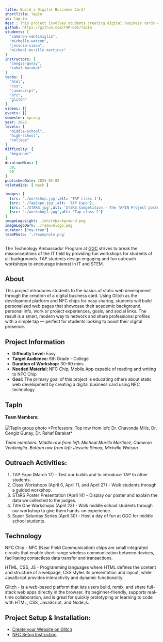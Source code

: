 ```yaml
---
title: Build a Digital Business Card!
shortTitle: TapIn
id: tap-in
desc : This project involves students creating digital business cards containing information about their academic courses, personal details, work or project experiences, goals, and preferred social media platforms for sharing.
github: https://github.com/TAP-GGC/TapIn
students: [
  "cameron-ventimiglia",
  "michelle-watson",
  "jesscia-simao",
  "micheal-murillo martinez"
]
instructors: [
  "cengiz-gunay",
  "rahaf-barakat"
] 
techs: [
  "html",
  "css",
  "javascript",
  "nfc",
  "glitch"
]
videos: []
events: []
semester: spring
year: 2022
levels: [
  "middle-school",
  "high-school",
  "college"
] 
difficulty: [
  "beginner"
] 
durationMins: [
  30,
  60
]
publishedDate: 2025-05-05
relatedIds: [ mack ]

images: [
  {src: './workshop.jpg',alt: 'TAP class 1'},
  {src: './TapExpo.jpg',alt: 'TAP Expo'},
  {src: './STARS.jpg',alt: 'STaRS Competition - The TAPIN Project poster won an award at the 2022 STaRS competition for its innovative use of NFC technology to simplify student digital identity sharing.'},
  {src: './workshop2.jpg',alt: 'Tap class 2'}
]
imageLogoLight: ./whitebackground.png
imageLogoDark: ./removelogo.png
curator: ["my-tran"]
teamPhoto: './teamphoto.png'
---
```




The Technology Ambassador Program at [GGC](http://www.ggc.edu/tap) strives to break the misconceptions of the IT field by providing fun workshops for students of all backgrounds. TAP students design engaging and fun outreach workshops to encourage interest in IT and STEM.

## About

This project introduces students to the basics of static web development through the creation of a digital business card. Using Glitch as the development platform and NFC chips for easy sharing, students will build personalized web pages that showcase their academic background, personal info, work or project experiences, goals, and social links. The result is a smart, modern way to network and share professional profiles with a simple tap — perfect for students looking to boost their digital presence.

## Project Information
* **Difficulty Level:** Easy
* **Target Audience:** 6th Grade - College
* **Duration of Workshop:** 30-60 mins
* **Needed Material:** NFC Chip, Mobile App capable of reading and writing to NFC Chip
* **Goal:** The primary goal of this project is educating others about static web development by creating a digital business card using NFC technology

## TapIn

#### **Team Members:**  
<Image src={GroupPhoto} alt="TapIn group photo" />
*Professors: Top row from left: Dr. Chavonda Mills, Dr. Cengiz Gunay, Dr. Rahaf Barakat*

*Team members: Middle row from left: Micheal Murillo Martinez, Cameron Ventimiglia. Bottom row from left: Jesscia Simao, Michelle Watson*

## Outreach Activities:
1. TAP Expo (March 17) - Test our builds and to introduce TAP to other students.
2. Class Workshops (April 6, April 11, and April 27) - Walk students through a guided workshop.
3. STaRS Poster Presentation (April 14) - Display our poster and explain the data we collected to the judges.
4. Title One Workshops (April 23) - Walk middle school students through our workshop to give them hands-on experience.
5. Super Saturday Series (April 30) - Host a day of fun at GGC for middle school students.

## Technology
<div class='gallery-list'>
<Logo src={NFCChip.src} alt="NFC Chip" />
<Logo src={TechLogo.src} alt="HTML, CSS, JS" />
<Logo src={GlitchLogo.src} alt="Glitch Website" />
</div>
NFC Chip - NFC (Near Field Communication) chips are small integrated circuits that enable short-range wireless communication between devices, facilitating contactless data transfer and transactions.

HTML, CSS, JS - Programming languages where HTML defines the content and structure of a webpage, CSS styles its presentation and layout, while JavaScript provides interactivity and dynamic functionality.

Glitch - is a web-based platform that lets users build, remix, and share full-stack web apps directly in the browser. It’s beginner-friendly, supports real-time collaboration, and is great for quickly prototyping or learning to code with HTML, CSS, JavaScript, and Node.js.

## Project Setup & Installation:
- [Create your Website on Glitch](https://github.com/TAP-GGC/TapIn/blob/main/documents/Create%20your%20Website%20on%20Glitch.pdf)
- [NFC Setup Instruction](https://github.com/TAP-GGC/TapIn/blob/main/documents/NFC%20Reader%20Instructions.pdf)